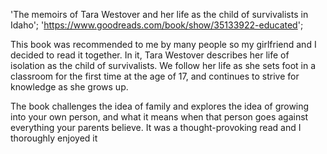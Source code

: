   'The memoirs of Tara Westover and her life as the child of survivalists in Idaho';
  'https://www.goodreads.com/book/show/35133922-educated';

This book was recommended to me by many people so my girlfriend and I decided to read it together. In it, Tara Westover describes her life of isolation as the child of survivalists. We follow her life as she sets foot in a classroom for the first time at the age of 17, and continues to strive for knowledge as she grows up.

The book challenges the idea of family and explores the idea of growing into your own person, and what it means when that person goes against everything your parents believe. It was a thought-provoking read and I thoroughly enjoyed it
